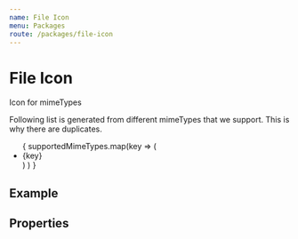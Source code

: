 ```yaml
---
name: File Icon
menu: Packages
route: /packages/file-icon
---
```



# File Icon

<PackageMetadata pkg={pkg}/>

Icon for mimeTypes

Following list is generated from different mimeTypes that we support. This is why there are duplicates.

<ul style={{ listStyle: "none" }}>
    {
        supportedMimeTypes.map(key => 
            ( 
                <li key={key}>
                    <FileIcon mimeType={key} />
                    <span style={{ marginLeft: "40px" }}>{key}</span>
                </li>
            )
        )
    }
</ul>


## Example

<Playground>
    <FileIcon mimeType={"application/x-adobe-indesign"} />
</Playground>


## Properties

<Props of={FileIcon} />